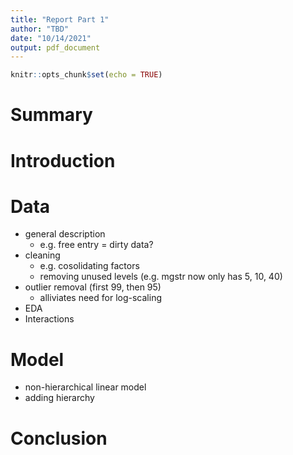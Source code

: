 ```yaml
---
title: "Report Part 1"
author: "TBD"
date: "10/14/2021"
output: pdf_document
---
```


```r
knitr::opts_chunk$set(echo = TRUE)
```

# Summary

# Introduction

# Data 
- general description
  - e.g. free entry = dirty data?
- cleaning
  - e.g. cosolidating factors
  - removing unused levels (e.g. mgstr now only has 5, 10, 40)
- outlier removal (first 99, then 95)
  - alliviates need for log-scaling
- EDA
- Interactions

# Model
- non-hierarchical linear model
- adding hierarchy

# Conclusion
